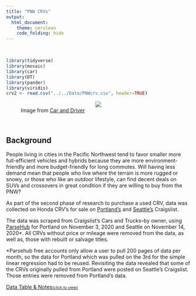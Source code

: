 ```yaml
---
title: "PNW CRVs"
output: 
  html_document:
    theme: cerulean
    code_folding: hide
---
```

<script type="text/javascript">
 function showhide(id) {
    var e = document.getElementById(id);
    e.style.display = (e.style.display == 'block') ? 'none' : 'block';
 }
</script>
<br>


```r
library(tidyverse)
library(mosaic)
library(car)
library(DT)
library(pander)
library(viridis)
crv2 <- read.csv("../../Data/PNWcrv.csv", header=TRUE)

```

<figure>
<center>
<img src="../../Images/crv2020.jpg">
</center>
<figcaption>Image from [Car and Driver](https://www.caranddriver.com/news/a29688924/2020-honda-cr-v-price/)</figcaption>
</figure>

<br/>

## Background

People living in cities in the Pacific Northwest tend to favor smaller more full-efficient vehicles and hybrids because they are more environment-friendly and more budget-friendly for long commutes. Will having less demand mean that people who live where the terrain is more rugged or snowy, or those who like an outdoor lifestyle, can find decent deals on SUVs and crossovers in great condition if they are willing to buy from the PNW?

As part of the second phase of research to purchase a used CRV, data was collected on Honda CRV's for sale on [Portland's](https://portland.craigslist.org/search/cto?query=crv) and [Seattle's](https://seattle.craigslist.org/search/cto?query=crv) Craigslist.

The data was scraped from Craigslist's Cars and Trucks--by owner, using [ParseHub](https://www.parsehub.com) for Portland on November 3, 2020 and Seattle on November 14, 2020*. All CRVs without price or mileage were removed from the data, as well as, those with rebuilt or salvage titles. 

*Parsehub free accounts only allow a user to pull 200 pages of data per month, so the data for Portland which was pulled on the 3rd for the simple linear regression had to be reused. Revisiting the data revealed that some of the CRVs originally pulled from Portland were posted on Seattle's Craigslist. Those entries were removed from Portland's data.

</div>

<a href="javascript:showhide('datatable')">Data Table & Notes<span style="font-size:8pt;">(click to view)</span></a>

<div id="datatable" style="display:none;">


Click the "Code" button to see the data.


```r
# datatable
datatable(crv2, options=list(lengthMenu = c(5,10,30)), extensions="Responsive")
```

## Linear Regression Model

To obtain two regression lines, one for CRVs from each region, The multiple linear regression model below was applied to the data from Craigslist.

$$
  \underbrace{Y_i}_{\text{Price}} = \overbrace{\beta_0 + \beta_1 \underbrace{X_{i1}}_{\text{Mileage}}}^{\text{Portland CRVs}} + \overbrace{\beta_2 \underbrace{X_{i2}}_{\text{Seattle}} + \beta_3 \underbrace{X_{i1} X_{i2}}_{\text{Interaction}}}^{\text{Adjustments to Line for Seattle CRVs}} + \epsilon_i
$$

The base intercept for regression line for CRV's from Portland is $\beta_0$, and the coefficient for the base slope $\beta_1$. The Seattle value times $\beta_2$ is the adjustment to the base y-intecept, and $\beta_3$ times the interaction value is the change in slope. $X_{i2} = 0$ is used when the CRV is from Portland; $X_{i2} = 1$ is used when the CRV is from Seattle. Simplifying the model above according to the $X_{i2}$ value generates models for regression lines for each region:

<center>
<!-- Table format from Corolla v Civic analysis.-->
| CRV Region | Value of $X_{i2}$ | Model   |
|------------|-------------------|-------------------|
|  Portland  | $X_{i2} = 0$      | $Y_i = \beta_0 + \beta_1 X_{i1} + \epsilon_i$ |
|  Seattle   | $X_{i2} = 1$      | $Y_i = (\beta_0 + \beta_2) + (\beta_1 + \beta_3) X_{i1} + \epsilon_i$ |

</center>


To compare CRVs from Portland and Seattle, the null hypotheses below will be tested.

### Hypotheses regarding Equal y-Intercepts

If $\beta_2 = 0$, then according to the model, the regression lines have the same y-intercept. However, if $\beta_2$ is not equal to zero, then if the y-intercepts are different.  

$$
  H_0: \beta_2 = 0 \quad \text{(CRVs from Portland and Seattle have the same y-intercept)} \\
  H_a: \beta_2 \neq 0 \quad \text{(CRVs from Portland and Seattle have a different y-intercept)}\\
  \alpha=0.05
$$

### Hypotheses regarding Equal Slopes

If $\beta_3$ equals zero, the slopes of the two lines are the same--the relationship between price and mileage is the same for CRVs from both regions. If $\beta_3$ is not equal to zero, the relationship between price and mileage is not the same for the two regions.  

$$
  H_0: \beta_3 = 0 \quad \text{(CRVs from Portland and Seattle have the same relationship between price and mileage)} \\
  H_a: \beta_3 \neq 0 \quad \text{(CRVs from Portland and Seattle have a different price-mileage relationship)}\\
  \alpha=0.05
$$


## Analysis

The table below contains the summary of the multiple linear regression for the relationship between price and mileage for CRVs by region:

```r
## Code for the multiple linear regression
crv1.lm <- lm(Price ~ Mileage + Region + Mileage:Region, data=crv2)
pander(summary(crv1.lm, caption="Multiple Linear Regression Summary the Relationship Between Price and Mileage by Region"))


```

The summary of the multiple linear regression shows that the region and interaction of mileage and region are insignificant. The p-value for $\beta_2$ and $\beta_3$ are both greater than 0.05.

The scatterplot below shows the regression lines for CRVs from Portland and Seattle. 

```r
palette(c("#0040ff", "#00ff00"))
plot(Price ~ Mileage, data=crv2, col=Region, main="Relationship Between Price and Mileage", pch=16, ylab="Price in U.S. Dollars")
abline(a= crv1.lm$coefficients[1], b=crv1.lm$coefficients[2], col=palette()[2])
abline(a=crv1.lm$coefficients[1]+crv1.lm$coefficients[3], b=crv1.lm$coefficients[2]+crv1.lm$coefficients[4], col=palette()[1])
legend("topright", col=palette(), pch=16, legend=c("Portland", "Seattle"), bty="n", text.col = palette())
```

### Modifying the Model

```r
crv3.lm <- lm(Price ~ Mileage + Mileage:Region, data=crv2)
pander(summary(crv3.lm, caption="Linear Regression Summary of the Relationship Between Price and Mileage by Region (No Beta 2"))

crv4.lm <- lm(Price ~ Mileage + Region, data=crv2)
pander(summary(crv4.lm, caption="Linear Regression Summary of the Relationship Between Price and Mileage by Region (No Beta 3)"))
```
The linear regression was repeated, first without the Region ($\beta_2$) and then without the interaction term ($\beta_3$). In both cases, the results were insignificant for the remaining term. Removing $\beta_2$ resulted in an interaction term with a $p$-value of 0.2098 and removing $\beta_3$ resulted in Region-Seattle having a $p$-value of 0.4432. To see the code for both regressions, select the `Code` button above.


Finally, the model was simplified by removing the $\beta_2$ and $\beta_3$ terms. In other words, a simple linear regression was performed on the data. 


```r
crv2.lm <- lm(Price ~ Mileage, data=crv2)
pander(summary(crv2.lm, caption="Linear Regression Summary of the Relationship Between Price and Mileage by Region"))


```

Removing the insignificant terms has changed the coefficient values slightly. The p-value of $\beta_1$ < 0.05. The relationship appears to be significant. 
<br/>
$\hat{Y}_{Price}$ = $21,213 - 0.08{\underbrace{X_{i1}}_{\text{Mileage}}}$ <br/>


The scatterplot below shows the regression line.

```r
plot(Price ~ Mileage, data=crv2, col="#0040ff", main="Relationship Between Price and Mileage for CRVs", pch=16, ylab="Price in U.S. Dollars")
abline(crv2.lm, col="#0040ff")

```


### Assumptions

The residuals versus fitted values plot shows that the linear relationship assumption was violated as illustrated by the horseshoe shape in the plot while the constant variance assumption looks passable. The residuals plot shows that the data is questionable as several points are outside of the blue dotted lines. There do not appear to be dramatic trends in the residuals on the residuals vs order plot, indicating that the error terms are independent. 

```r

par(mfrow=c(1,3))
plot(crv2.lm, which=1)
qqPlot(crv2.lm$residuals)
mtext(side=3,text="Residuals QQ Plot")
plot(crv2.lm$residuals)
mtext(side=3, text="Residuals vs Order")

```
<!--## Assumptions

The residuals versus fitted values plot shows that the linear relationship and constant variance assumptions have been violated as illustrated by the steep curved pattern. The residuals plot shows that the data is fairly normal with only one point outside of the blue dotted lines. There do not appear to be dramatic trends in the residuals on the residuals vs order plot, indicating that 

```r
# The code from the Civic v Corolla assumption plots was used to add titles
plot(crv1.lm, which=1)
par(mfrow=c(1,3))
qqPlot(crv1.lm$residuals)
mtext(side=3,text="Residuals QQ Plot")
plot(crv1.lm$residuals)
mtext(side=3, text="Residuals vs Order")

```
-->

## Conclusion
For the multiple linear regression, there is insufficient evidence to reject the null for the test of equal y-intercepts and the test of equal slopes as both p-values were greater than 0.05. Prices and depreciation are similar for both regions. Using simple linear regression, there was sufficient evidence to reject the null indicating a linear relationship between mileage and price. However, the assumptions plots indicate that the linear relationship assumption was violated. The tests are unreliable.
